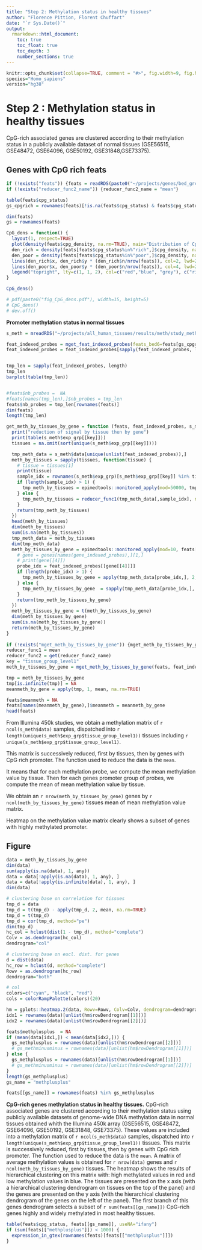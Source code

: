 ```yaml
---
title: "Step 2: Methylation status in healthy tissues"
author: "Florence Pittion, Florent Chuffart"
date: "`r Sys.Date()`"
output: 
  rmarkdown::html_document:
    toc: true
    toc_float: true
    toc_depth: 3
    number_sections: true
---
```




```r
knitr::opts_chunk$set(collapse=TRUE, comment = "#>", fig.width=9, fig.height=6, eval=TRUE, echo=FALSE, results="hide", warning=FALSE)
species="Homo_sapiens"
version="hg38"
```

# Step 2 : Methylation status in healthy tissues

CpG-rich associated genes are clustered according to their methylation status in a publicly  available  dataset  of  normal  tissues  (GSE56515,  GSE48472,  GSE64096,  GSE50192,  GSE31848,GSE73375).


## Genes with CpG rich feats

```r
if (!exists("feats")) {feats = readRDS(paste0("~/projects/genes/bed_grch38_epimeddb.rds"))}
if (!exists("reducer_func2_name")) {reducer_func2_name = "mean"}
```

```r
table(feats$cpg_status)
gs_cpgrich = rownames(feats)[!is.na(feats$cpg_status) & feats$cpg_status=="rich"]
```


```r
dim(feats)
gs = rownames(feats)

CpG_dens = function() {
  layout(1, respect=TRUE)
  plot(density(feats$cpg_density, na.rm=TRUE), main="Distribution of CpG density", lwd=3, col="grey", lty=2)
  den_rich = density(feats[feats$cpg_status%in%"rich",]$cpg_density, na.rm=TRUE)
  den_poor = density(feats[feats$cpg_status%in%"poor",]$cpg_density, na.rm=TRUE)
  lines(den_rich$x, den_rich$y * (den_rich$n/nrow(feats)), col=2, lwd=2)
  lines(den_poor$x, den_poor$y * (den_poor$n/nrow(feats)), col=4, lwd=2)
  legend("topright", lty=c(1, 1, 2), col=c("red","blue", "grey"), c("rich", "poor", "both"), lwd=c(2,2,3))
}

CpG_dens()

# pdf(paste0("fig_CpG_dens.pdf"), width=15, height=5)
# CpG_dens()
# dev.off()
```










**Promoter methylation status in normal tissues**

```r
s_meth = mreadRDS("~/projects/all_human_tissues/results/meth/study_meth_all_human_tissues_grch38.rds")
```

```r
feat_indexed_probes = mget_feat_indexed_probes(feats_bed6=feats[gs_cpgrich,], s_meth$platform[,c("Chromosome", "Start")], up_str=up_str, dwn_str=dwn_str)
feat_indexed_probes = feat_indexed_probes[sapply(feat_indexed_probes, length)>5]


tmp_len = sapply(feat_indexed_probes, length)
tmp_len
barplot(table(tmp_len))


#feats$nb_probes =  NA
#feats[names(tmp_len),]$nb_probes = tmp_len
feats$nb_probes = tmp_len[rownames(feats)]
dim(feats)
length(tmp_len)

```


```r
get_meth_by_tissues_by_gene = function (feats, feat_indexed_probes, s_meth, key, reducer_func1, reducer_func2) {
  print("reduction of signal by tissue then by gene")
  print(table(s_meth$exp_grp[[key]]))
  tissues = na.omit(sort(unique(s_meth$exp_grp[[key]])))

  tmp_meth_data = s_meth$data[unique(unlist(feat_indexed_probes)),]
  meth_by_tissues = sapply(tissues, function(tissue) {
    # tissue = tissues[1]
    print(tissue)
    sample_idx = rownames(s_meth$exp_grp)[s_meth$exp_grp[[key]] %in% tissue]
    if (length(sample_idx) > 1) {
      tmp_meth_by_tissues = epimedtools::monitored_apply(mod=50000, tmp_meth_data[,sample_idx], 1, reducer_func1, na.rm=TRUE)      
    } else {
      tmp_meth_by_tissues = reducer_func1(tmp_meth_data[,sample_idx], na.rm=TRUE)
    }
    return(tmp_meth_by_tissues)
  })
  head(meth_by_tissues)
  dim(meth_by_tissues)
  sum(is.na(meth_by_tissues))
  tmp_meth_data = meth_by_tissues
  dim(tmp_meth_data)
  meth_by_tissues_by_gene = epimedtools::monitored_apply(mod=10, feats[names(feat_indexed_probes),], 1, function(gene) {
    # gene = genes[names(gene_indexed_probes),][1,]
    # print(gene[[4]])
    probe_idx = feat_indexed_probes[[gene[[4]]]]
    if (length(probe_idx) > 1) {
      tmp_meth_by_tissues_by_gene = apply(tmp_meth_data[probe_idx,], 2, reducer_func2, na.rm=TRUE)    
    } else {
      tmp_meth_by_tissues_by_gene  = sapply(tmp_meth_data[probe_idx,], reducer_func2, na.rm=TRUE) 
    }
    return(tmp_meth_by_tissues_by_gene)
  })
  meth_by_tissues_by_gene = t(meth_by_tissues_by_gene)
  dim(meth_by_tissues_by_gene)
  sum(is.na(meth_by_tissues_by_gene))    
  return(meth_by_tissues_by_gene)
}
  
if (!exists("mget_meth_by_tissues_by_gene")) {mget_meth_by_tissues_by_gene = memoise::memoise(get_meth_by_tissues_by_gene)}
reducer_func1 = mean
reducer_func2 = get(reducer_func2_name)
key = "tissue_group_level1"
meth_by_tissues_by_gene = mget_meth_by_tissues_by_gene(feats, feat_indexed_probes, s_meth, key, reducer_func1, reducer_func2)

tmp = meth_by_tissues_by_gene
tmp[is.infinite(tmp)] = NA
meanmeth_by_gene = apply(tmp, 1, mean, na.rm=TRUE)

feats$meanmeth = NA
feats[names(meanmeth_by_gene),]$meanmeth = meanmeth_by_gene
head(feats)
```

From Illumina 450k studies, we obtain a methylation matrix of `r ncol(s_meth$data)` samples, 
dispatched into `r length(unique(s_meth$exp_grp$tissue_group_level1))` tissues 
including `r unique(s_meth$exp_grp$tissue_group_level1)`.

This matrix is successively reduced, first by tissues, then by genes with CpG rich promoter. 
The function used to reduce the data is the `mean`.

It means that for each methylation probe, we compute the mean methylation value by tissue.
Then for each genes promoter group of probes, we compute the mean of mean methylation value by tissue.

We obtain an `r nrow(meth_by_tissues_by_gene)` genes by `r ncol(meth_by_tissues_by_gene)` tissues mean of mean methylation value matrix.

Heatmap on the methylation value matrix clearly shows a subset of genes with highly methylated promoter.



## Figure


```r
data = meth_by_tissues_by_gene
dim(data)
sum(apply(is.na(data), 1, any))
data = data[!apply(is.na(data), 1, any), ]
data = data[!apply(is.infinite(data), 1, any), ]
dim(data)

# clustering base on correlation for tissues
tmp_d = data
tmp_d = t(tmp_d) - apply(tmp_d, 2, mean, na.rm=TRUE)
tmp_d = t(tmp_d)
tmp_d = cor(tmp_d, method="pe")
dim(tmp_d)
hc_col = hclust(dist(1 - tmp_d), method="complete")
Colv = as.dendrogram(hc_col)
dendrogram="col"      

# clustering base on eucl. dist. for genes
d = dist(data)
hc_row = hclust(d, method="complete")
Rowv = as.dendrogram(hc_row)
dendrogram="both"      

# col
colors=c("cyan", "black", "red")
cols = colorRampPalette(colors)(20)

hm = gplots::heatmap.2(data, Rowv=Rowv, Colv=Colv, dendrogram=dendrogram, trace="none", col=cols, main=paste0(reducer_func2_name, " of mean (", nrow(data), " genes x ", ncol(data), " tissues)"), mar=c(10,5), useRaster=TRUE)
idx1 = rownames(data)[unlist(hm$rowDendrogram[[1]])]
idx2 = rownames(data)[unlist(hm$rowDendrogram[[2]])]

feats$methplusplus  = NA
if (mean(data[idx1,]) < mean(data[idx2,])) {
  gs_methplusplus = rownames(data)[unlist(hm$rowDendrogram[[2]])]
  # gs_methminusminus = rownames(data)[unlist(hm$rowDendrogram[[1]])]
} else {
  gs_methplusplus = rownames(data)[unlist(hm$rowDendrogram[[1]])]
  # gs_methminusminus = rownames(data)[unlist(hm$rowDendrogram[[2]])]
}
length(gs_methplusplus)
gs_name = "methplusplus"

feats[[gs_name]] = rownames(feats) %in% gs_methplusplus

```



**CpG-rich genes methylation status in healthy tissues.**
CpG-rich associated genes are clustered according to their methylation status using publicly  available  datasets  of genome-wide DNA methylation data in  normal  tissues obtained whith the Illumina 450k array (GSE56515,  GSE48472,  GSE64096,  GSE50192,  GSE31848, GSE73375). These values are included into a methylation matrix of `r ncol(s_meth$data)` samples, 
dispatched into `r length(unique(s_meth$exp_grp$tissue_group_level1))` tissues. This matrix is successively reduced, first by tissues, then by genes with CpG rich promoter. The function used to reduce the data is the `mean`. A matrix of average methylation values is obtained for `r nrow(data)` genes and `r ncol(meth_by_tissues_by_gene)` tissues. The heatmap shows the results of hierarchical clustering on this matrix with: high methylated values in red and low methylation values in blue. The tissues are presented on the x axis (with a hierarchical clustering dendrogram on tissues on the top of the panel) and the genes are presented on the y axis (with the hierarchical clustering dendrogram of the genes on the left of the panel). The first branch of this genes dendrogram selects a subset of `r sum(feats[[gs_name]])` CpG-rich genes highly and widely methylated in most healthy tissues.




```r
table(feats$cpg_status, feats[[gs_name]], useNA="ifany")
if (sum(feats[["methplusplus"]]) < 1000) {
  expression_in_gtex(rownames(feats)[feats[["methplusplus"]]])  
}
```












